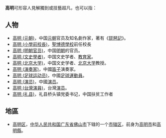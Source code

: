 '''高明'''可形容人見解獨到或技藝超凡，也可以指：

==人物==
* [[高明_(元朝)|高明 (元朝)]]，中国[[元朝|元朝]]官员及知名劇作家，著有《[[琵琶記|琵琶記]]》。
* [[高明_(小學前校長)|高明 (小學前校長)]]，[[聖博德學校|聖博德學校]]前任校長
* [[高明_(明朝官员)|高明 (明朝官员)]]，中国[[明朝|明朝]]的官员。
* [[高明_(文史學者)|高明 (文史學者)]]，中国文史学者、[[教育家|教育家]]。
* [[高明_(北京大学)|高明 (北京大学)]]，中国文史学者、[[北京大学|北京大学]]教授。
* [[高明_(演奏家)|高明 (演奏家)]]，中國[[笛子|笛子]]演奏家。
* [[高明_(足球运动员)|高明 (足球运动员)]]，中國[[足球|足球]][[運動員|運動員]]。
* [[高明_(演员)|高明 (演员)]]，中國[[演员|演员]]。
* [[高明_(台灣演員)|高明 (台灣演員)]]，台灣[[演员|演员]]。
* [[高明_(礼县)|高明 (礼县)]]，礼县桥头镇党委书记，中国扶贫工作者
==地區==
* [[高明区|高明区]]，[[中华人民共和国|中华人民共和国]][[广东省|广东省]][[佛山市|佛山市]]下辖的一个[[市辖区|市辖区]]，前身为[[高明市|高明市]]和[[高明縣|高明縣]]。
{{disambig|Cat=二字中國相關消歧義}}
